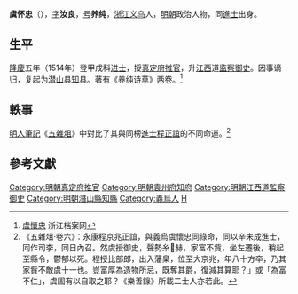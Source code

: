 '''虞怀忠'''（{{bd|？||？|catIdx=Y虞}}），[[表字|字]]'''汝良'''，[[号|号]]'''养纯'''，[[浙江|浙江]][[义乌|义乌]]人，[[明朝|明朝]]政治人物，同[[進士|進士]]出身。

==生平==
[[隆庆_(明朝)|隆慶]]五年（1514年）登甲戌科[[进士|进士]]，授[[真定府|真定府]][[推官|推官]]，升[[江西|江西]]道[[监察御史|监察御史]]。因事谪归，复起为[[潜山县|潜山县]][[知县|知县]]。著有《养纯诗草》两卷。<ref>[http://www.zjda.gov.cn/dadb/tszt/mrcd/201209/t20120912_162499.html 虞懷忠] {{Wayback|url=http://www.zjda.gov.cn/dadb/tszt/mrcd/201209/t20120912_162499.html |date=20161019050734 }} 浙江档案网</ref>

==軼事==
[[明人|明人]][[筆記|筆記]]《[[五雜俎|五雜俎]]》中對比了其與同榜[[進士|進士]][[程正誼|程正誼]]的不同命運。<ref>《五雜俎·卷六》：永康程京兆正誼，與義烏虞懷忠同祿命，同以辛未成進士，同作司李，同日內召。然虞授御史，聲勢糸赫，家富不貲，坐左遷後，稍起至縣令，鬱郁以死。程授比部郎，出入藩臬，位至大京兆，年八十方卒，乃其家貲不敵虞十一也。豈富厚為造物所忌，既奪其爵，復減其算耶？」或「為富不仁」，虞固有以自取之耶？《樂善錄》所載二士人亦若此。</ref>

==參考文獻==
{{reflist}}

{{start box}}
{{s-off}}
{{s-before|[[鄭惇典|鄭惇典]]}}
{{s-title|明朝袁州府知府|1580年－1581年}}
{{s-after|[[戴濂|戴濂]]}}
{{end box}}

{{隆慶五年辛未科殿試金榜}}
{{DEFAULTSORT:Yu虞}}

[[Category:明朝真定府推官|Category:明朝真定府推官]]
[[Category:明朝袁州府知府|Category:明朝袁州府知府]]
[[Category:明朝江西道監察御史|Category:明朝江西道監察御史]]
[[Category:明朝潛山縣知縣|Category:明朝潛山縣知縣]]
[[Category:義烏人|Category:義烏人]]
[[Category:虞姓|H]]